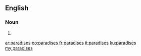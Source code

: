 ==English==

===Noun===
{{head|en}}

# {{plural of|paradise}}

[[ar:paradises]]
[[eo:paradises]]
[[fr:paradises]]
[[it:paradises]]
[[ku:paradises]]
[[my:paradises]]